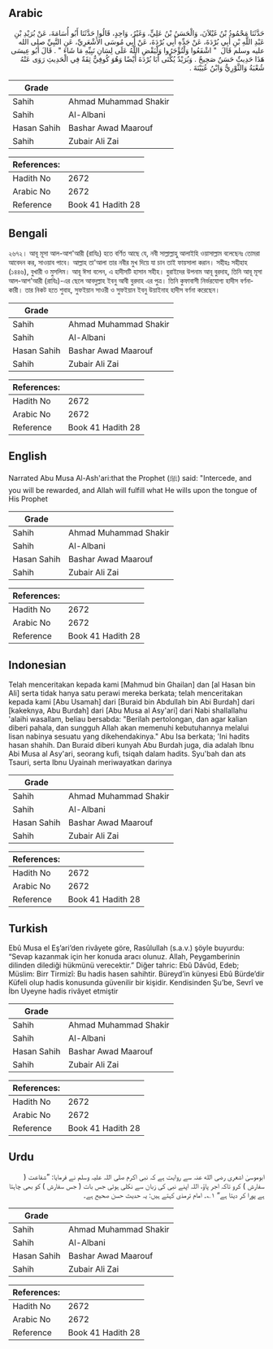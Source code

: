 ## Arabic


<div dir="rtl" lang="ar" style={{fontSize:'larger',backgroundColor:'#f8f9fa',padding:20}}>
حَدَّثَنَا مَحْمُودُ بْنُ غَيْلاَنَ، وَالْحَسَنُ بْنُ عَلِيٍّ، وَغَيْرُ، وَاحِدٍ، قَالُوا حَدَّثَنَا أَبُو أُسَامَةَ، عَنْ بُرَيْدِ بْنِ عَبْدِ اللَّهِ بْنِ أَبِي بُرْدَةَ، عَنْ جَدِّهِ أَبِي بُرْدَةَ، عَنْ أَبِي مُوسَى الأَشْعَرِيِّ، عَنِ النَّبِيِّ صلى الله عليه وسلم قَالَ ‏ "‏ اشْفَعُوا وَلْتُؤْجَرُوا وَلْيَقْضِ اللَّهُ عَلَى لِسَانِ نَبِيِّهِ مَا شَاءَ ‏"‏ ‏.‏ قَالَ أَبُو عِيسَى هَذَا حَدِيثٌ حَسَنٌ صَحِيحٌ ‏.‏ وَبُرَيْدٌ يُكْنَى أَبَا بُرْدَةَ أَيْضًا وَهُوَ كُوفِيٌّ ثِقَةٌ فِي الْحَدِيثِ رَوَى عَنْهُ شُعْبَةُ وَالثَّوْرِيُّ وَابْنُ عُيَيْنَةَ ‏.‏
</div>
<div style={{backgroundColor:'#f8f9fa',padding:20, marginBottom: 10}}><table> <thead> <tr> <th>Grade</th> <th></th> </tr> </thead> <tbody> <tr><td>Sahih</td><td>Ahmad Muhammad Shakir</td></tr><tr><td>Sahih</td><td>Al-Albani</td></tr><tr><td>Hasan Sahih</td><td>Bashar Awad Maarouf</td></tr><tr><td>Sahih</td><td>Zubair Ali Zai</td></tr></tbody></table><table> <thead> <tr> <th>References:</th> <th></th> </tr> </thead> <tbody><tr><td>Hadith No</td><td>2672</td></tr><tr><td>Arabic No</td><td>2672</td></tr><tr><td>Reference</td><td>Book 41 Hadith 28</td></tr></tbody></table></div>

## Bengali


<div dir="ltr" lang="bn" style={{fontSize:'larger',backgroundColor:'#f8f9fa',padding:20}}>
২৬৭২। আবূ মূসা আল-আশ'আরী (রাযিঃ) হতে বর্ণিত আছে যে, নবী সাল্লাল্লাহু আলাইহি ওয়াসাল্লাম বলেছেনঃ তোমরা আবেদন কর, সাওয়াব পাবে। আল্লাহ তা'আলা তার নবীর মুখ দিয়ে যা চান তাই ফায়সালা করান। সহীহঃ সহীহাহ (১৪৪৬), বুখারী ও মুসলিম। আবূ ঈসা বলেন, এ হাদীসটি হাসান সহীহ। বুরাইদের উপনাম আবূ বুরদাহ, তিনি আবূ মূসা আল-আশ'আরী (রাযিঃ)-এর ছেলে আবদুল্লাহ ইবনু আবী বুরদাহ এর পুত্র। তিনি কুফাবাসী নির্ভরযোগ্য হাদীস বর্ণনাকারী। তার নিকট হতে শুবাহ, সুফইয়ান সাওরী ও সুফইয়ান ইবনু উয়াইনাহ হাদীস বর্ণনা করেছেন।
</div>
<div style={{backgroundColor:'#f8f9fa',padding:20, marginBottom: 10}}><table> <thead> <tr> <th>Grade</th> <th></th> </tr> </thead> <tbody> <tr><td>Sahih</td><td>Ahmad Muhammad Shakir</td></tr><tr><td>Sahih</td><td>Al-Albani</td></tr><tr><td>Hasan Sahih</td><td>Bashar Awad Maarouf</td></tr><tr><td>Sahih</td><td>Zubair Ali Zai</td></tr></tbody></table><table> <thead> <tr> <th>References:</th> <th></th> </tr> </thead> <tbody><tr><td>Hadith No</td><td>2672</td></tr><tr><td>Arabic No</td><td>2672</td></tr><tr><td>Reference</td><td>Book 41 Hadith 28</td></tr></tbody></table></div>

## English


<div dir="ltr" lang="en" style={{fontSize:'larger',backgroundColor:'#f8f9fa',padding:20}}>
Narrated Abu Musa Al-Ash'ari:that the Prophet (ﷺ) said: "Intercede, and you will be rewarded, and Allah will fulfill what He wills upon the tongue of His Prophet
</div>
<div style={{backgroundColor:'#f8f9fa',padding:20, marginBottom: 10}}><table> <thead> <tr> <th>Grade</th> <th></th> </tr> </thead> <tbody> <tr><td>Sahih</td><td>Ahmad Muhammad Shakir</td></tr><tr><td>Sahih</td><td>Al-Albani</td></tr><tr><td>Hasan Sahih</td><td>Bashar Awad Maarouf</td></tr><tr><td>Sahih</td><td>Zubair Ali Zai</td></tr></tbody></table><table> <thead> <tr> <th>References:</th> <th></th> </tr> </thead> <tbody><tr><td>Hadith No</td><td>2672</td></tr><tr><td>Arabic No</td><td>2672</td></tr><tr><td>Reference</td><td>Book 41 Hadith 28</td></tr></tbody></table></div>

## Indonesian


<div dir="ltr" lang="id" style={{fontSize:'larger',backgroundColor:'#f8f9fa',padding:20}}>
Telah menceritakan kepada kami [Mahmud bin Ghailan] dan [al Hasan bin Ali] serta tidak hanya satu perawi mereka berkata; telah menceritakan kepada kami [Abu Usamah] dari [Buraid bin Abdullah bin Abi Burdah] dari [kakeknya, Abu Burdah] dari [Abu Musa al Asy'ari] dari Nabi shallallahu 'alaihi wasallam, beliau bersabda: "Berilah pertolongan, dan agar kalian diberi pahala, dan sungguh Allah akan memenuhi kebutuhannya melalui lisan nabinya sesuatu yang dikehendakinya." Abu Isa berkata; 'Ini hadits hasan shahih. Dan Buraid diberi kunyah Abu Burdah juga, dia adalah Ibnu Abi Musa al Asy'ari, seorang kufi, tsiqah dalam hadits. Syu'bah dan ats Tsauri, serta Ibnu Uyainah meriwayatkan darinya
</div>
<div style={{backgroundColor:'#f8f9fa',padding:20, marginBottom: 10}}><table> <thead> <tr> <th>Grade</th> <th></th> </tr> </thead> <tbody> <tr><td>Sahih</td><td>Ahmad Muhammad Shakir</td></tr><tr><td>Sahih</td><td>Al-Albani</td></tr><tr><td>Hasan Sahih</td><td>Bashar Awad Maarouf</td></tr><tr><td>Sahih</td><td>Zubair Ali Zai</td></tr></tbody></table><table> <thead> <tr> <th>References:</th> <th></th> </tr> </thead> <tbody><tr><td>Hadith No</td><td>2672</td></tr><tr><td>Arabic No</td><td>2672</td></tr><tr><td>Reference</td><td>Book 41 Hadith 28</td></tr></tbody></table></div>

## Turkish


<div dir="ltr" lang="tr" style={{fontSize:'larger',backgroundColor:'#f8f9fa',padding:20}}>
Ebû Musa el Eş’ari’den rivâyete göre, Rasûlullah (s.a.v.) şöyle buyurdu: “Sevap kazanmak için her konuda aracı olunuz. Allah, Peygamberinin dilinden dilediği hükmünü verecektir.” Diğer tahric: Ebû Dâvûd, Edeb; Müslim: Birr Tirmizî: Bu hadis hasen sahihtir. Büreyd’in künyesi Ebû Bürde’dir Küfeli olup hadis konusunda güvenilir bir kişidir. Kendisinden Şu’be, Sevrî ve İbn Uyeyne hadis rivâyet etmiştir
</div>
<div style={{backgroundColor:'#f8f9fa',padding:20, marginBottom: 10}}><table> <thead> <tr> <th>Grade</th> <th></th> </tr> </thead> <tbody> <tr><td>Sahih</td><td>Ahmad Muhammad Shakir</td></tr><tr><td>Sahih</td><td>Al-Albani</td></tr><tr><td>Hasan Sahih</td><td>Bashar Awad Maarouf</td></tr><tr><td>Sahih</td><td>Zubair Ali Zai</td></tr></tbody></table><table> <thead> <tr> <th>References:</th> <th></th> </tr> </thead> <tbody><tr><td>Hadith No</td><td>2672</td></tr><tr><td>Arabic No</td><td>2672</td></tr><tr><td>Reference</td><td>Book 41 Hadith 28</td></tr></tbody></table></div>

## Urdu


<div dir="rtl" lang="ur" style={{fontSize:'larger',backgroundColor:'#f8f9fa',padding:20}}>
ابوموسیٰ اشعری رضی الله عنہ سے روایت ہے کہ نبی اکرم صلی اللہ علیہ وسلم نے فرمایا: ”شفاعت ( سفارش ) کرو تاکہ اجر پاؤ، اللہ اپنے نبی کی زبان سے نکلی ہوئی جس بات ( جس سفارش ) کو بھی چاہتا ہے پورا کر دیتا ہے“ ۱؎۔ امام ترمذی کہتے ہیں: یہ حدیث حسن صحیح ہے۔
</div>
<div style={{backgroundColor:'#f8f9fa',padding:20, marginBottom: 10}}><table> <thead> <tr> <th>Grade</th> <th></th> </tr> </thead> <tbody> <tr><td>Sahih</td><td>Ahmad Muhammad Shakir</td></tr><tr><td>Sahih</td><td>Al-Albani</td></tr><tr><td>Hasan Sahih</td><td>Bashar Awad Maarouf</td></tr><tr><td>Sahih</td><td>Zubair Ali Zai</td></tr></tbody></table><table> <thead> <tr> <th>References:</th> <th></th> </tr> </thead> <tbody><tr><td>Hadith No</td><td>2672</td></tr><tr><td>Arabic No</td><td>2672</td></tr><tr><td>Reference</td><td>Book 41 Hadith 28</td></tr></tbody></table></div>